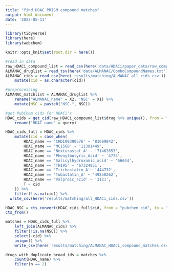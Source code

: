 ```yaml
---
title: "find HDAC PRISM compound matches"
output: html_document
date: '2022-05-11'
---
```


```r
library(tidyverse)
library(here)
library(webchem)

knitr::opts_knit$set(root.dir = here())
```

```r
#read in data
raw_HDACi_compound_list = read_csv(here('data/HDACi/paper_data/raw_compound_list.csv'))
ALMANAC_druglist = read_tsv(here('data/ALMANAC/ComboCompoundNames.txt'), col_names = FALSE)
ALMANAC_cids = read_csv(here('results/matching/ALMANAC_all_cids.csv')) %>% 
	mutate(cid = as.character(cid))
```

```r
#preprocessing
ALMANAC_matchlist = ALMANAC_druglist %>% 
	rename("ALMANAC_name" = X2, 'NSC' = X1) %>% 
	mutate(NSC = paste0("NSC-", NSC))
```

```r
#get PubChem cids for HDACi's
HDAC_cids = get_cid(raw_HDACi_compound_list$drug %>% unique(), from = "name", domain = "compound", match = "all", verbose = T) %>% 
 	rename("HDAC_name" = query) 

HDAC_cids_full = HDAC_cids %>% 
	mutate(cid = case_when(
		HDAC_name == 'CHDI00390576' ~ '81689842',
		HDAC_name == 'MC1568' ~ '11381449',
		HDAC_name == 'Nexturastat_A' ~ '71462653',
		HDAC_name == 'Phenylbutyric_Acid' ~ '4775',
		HDAC_name == 'Salicylhydroxamic_acid' ~ '66644',
		HDAC_name == 'TH195' ~ '67324851',
		HDAC_name == 'Trichostatin_A'~ '444732',
		HDAC_name == 'Tubastatin_A' ~ '49850262',
		HDAC_name == 'Valproic_acid' ~ '3121', 
		T ~ cid
	)) %>% 
	filter(!is.na(cid)) %>% 
  write_csv(here('results/matching/all_HDACi_cids.csv'))

HDAC_NSC = cts_convert(HDAC_cids_full$cid, from = "pubchem cid", to = "dtp/nci", match = "all")
cts_from()
```

```r
matches = HDAC_cids_full %>% 
	left_join(ALMANAC_cids) %>% 
	filter(!is.na(NSC)) %>% 
	select(-cid) %>% 
	unique() %>%
	write_csv(here('results/matching/ALMANAC_HDACi_compound_matches.csv'))

drugs_with_duplicate_broad_ids = matches %>% 
	count(HDAC_name) %>% 
	filter(n == 2)
```


